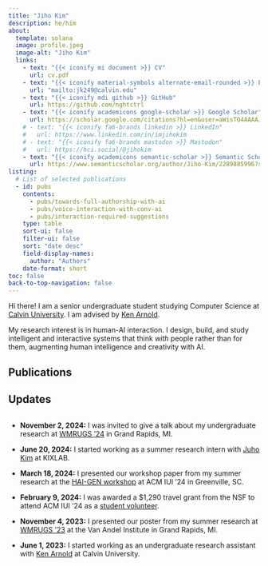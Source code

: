 ```yaml
---
title: "Jiho Kim"
description: he/him
about:
  template: solana
  image: profile.jpeg
  image-alt: "Jiho Kim"
  links:
    - text: "{{< iconify mi document >}} CV"
      url: cv.pdf
    - text: "{{< iconify material-symbols alternate-email-rounded >}} Email"
      url: "mailto:jk249@calvin.edu"
    - text: "{{< iconify mdi github >}} GitHub"
      url: https://github.com/nghtctrl
    - text: "{{< iconify academicons google-scholar >}} Google Scholar"
      url: https://scholar.google.com/citations?hl=en&user=aWisTO4AAAAJ&view_op=list_works&sortby=pubdate
    # - text: "{{< iconify fa6-brands linkedin >}} LinkedIn"
    #   url: https://www.linkedin.com/in/imjihokim
    # - text: "{{< iconify fa6-brands mastodon >}} Mastodon"
    #   url: https://hci.social/@jihokim
    - text: "{{< iconify academicons semantic-scholar >}} Semantic Scholar"
      url: https://www.semanticscholar.org/author/Jiho-Kim/2289885996?sort=pub-date
listing:
  # List of selected publications
  - id: pubs
    contents:
      - pubs/towards-full-authorship-with-ai
      - pubs/voice-interaction-with-conv-ai
      - pubs/interaction-required-suggestions
    type: table
    sort-ui: false
    filter-ui: false
    sort: "date desc"
    field-display-names:
      author: "Authors"
    date-format: short
toc: false
back-to-top-navigation: false
---
```


Hi there! I am a senior undergraduate student studying Computer Science at <a class="link" href="https://calvin.edu">Calvin University</a>. I am advised by <a class="link" href="https://kenarnold.org">Ken Arnold</a>.

My research interest is in human-AI interaction. I design, build, and study intelligent and interactive systems that think _with_ people rather than for them, augmenting human intelligence and creativity with AI.

## Publications

::: {#pubs}
:::

## Updates

<div
  style="height: 300px; overflow-y: scroll"
>
- **November 2, 2024:** I was invited to give a talk about my undergraduate research at <a class="link" href="https://www.vai.org/event/2024-west-michigan-regional-undergraduate-science-research-conference/?tabUrl=tab-3">WMRUGS '24</a> in Grand Rapids, MI.

- **June 20, 2024:** I started working as a summer research intern with <a class="link" href="https://juhokim.com/">Juho Kim</a> at KIXLAB.

- **March 18, 2024:** I presented our workshop paper from my summer research at the <a class="link" href="https://hai-gen.github.io/2024/program/">HAI-GEN workshop</a> at ACM IUI '24 in Greenville, SC.

- **February 9, 2024:** I was awarded a $1,290 travel grant from the NSF to attend ACM IUI '24 as a <a class="link" href="https://iui.acm.org/2024/call_for_student_volunteers.html">student volunteer</a>.

- **November 4, 2023:** I presented our poster from my summer research at <a class="link" href="https://www.vai.org/event/2023-west-michigan-regional-undergraduate-science-research-conference/">WMRUGS '23</a> at the Van Andel Institute in Grand Rapids, MI.

- **June 1, 2023:** I started working as an undergraduate research assistant with <a class="link" href="https://kenarnold.org/">Ken Arnold</a> at Calvin University.
</div>
